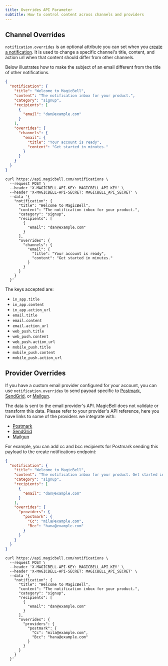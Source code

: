 ```yaml
---
title: Overrides API Parameter
subtitle: How to control content across channels and providers
---
```


## Channel Overrides

`notification.overrides` is an optional attribute you can set when you [create a notification](/docs/rest-api/reference#create-notification).
It is used to change a specific channel's title, content, and action url when
that content should differ from other channels.

Below illustrates how to make the subject of an email different from the title
of other notifications.

<Tabs>

```json title=PAYLOAD hideHeader noTopBorderRadius
{
  "notification": {
    "title": "Welcome to MagicBell",
    "content": "The notification inbox for your product.",
    "category": "signup",
    "recipients": [
      {
        "email": "dan@example.com"
      }
    ],
    "overrides": {
      "channels": {
        "email": {
          "title": "Your account is ready",
          "content": "Get started in minutes."
        }
      }
    }
  }
}
```

```curl title=cURL hideHeader noTopBorderRadius
curl https://api.magicbell.com/notifications \
  --request POST \
  --header 'X-MAGICBELL-API-KEY: MAGICBELL_API_KEY' \
  --header 'X-MAGICBELL-API-SECRET: MAGICBELL_API_SECRET' \
  --data '{
    "notification": {
      "title": "Welcome to MagicBell",
      "content": "The notification inbox for your product.",
      "category": "signup",
      "recipients": [
        {
          "email": "dan@example.com"
        }
      ],
      "overrides": {
        "channels": {
          "email": {
            "title": "Your account is ready",
            "content": "Get started in minutes."
          }
        }
      }
    }
  }'
```

</Tabs>

The keys accepted are:

- `in_app.title`
- `in_app.content`
- `in_app.action_url`
- `email.title`
- `email.content`
- `email.action_url`
- `web_push.title`
- `web_push.content`
- `web_push.action_url`
- `mobile_push.title`
- `mobile_push.content`
- `mobile_push.action_url`

## Provider Overrides

If you have a custom email provider configured for your account, you can use
`notification.overrides` to send payoad specific to
[Postmark](https://magicbell.com/docs/email/postmark),
[SendGrid](https://magicbell.com/docs/email/sendgrid), or
[Mailgun](https://magicbell.com/docs/email/mailgun).

The data is sent to the email provider's API. MagicBell does not validate or
transform this data. Please refer to your provider's API reference, here you
have links to some of the providers we integrate with:

- [Postmark](https://postmarkapp.com/developer/api/email-api)
- [SendGrid](https://docs.sendgrid.com/api-reference/mail-send/mail-send)
- [Mailgun](https://documentation.mailgun.com/en/latest/api-sending.html#sending)

For example, you can add cc and bcc recipients for Postmark sending this payload
to the create notifications endpoint:

<Tabs>

```json title=PAYLOAD hideHeader noTopBorderRadius
{
  "notification": {
    "title": "Welcome to MagicBell",
    "content": "The notification inbox for your product. Get started in minutes.",
    "category": "signup",
    "recipients": [
      {
        "email": "dan@example.com"
      }
    ],
    "overrides": {
      "providers": {
        "postmark": {
          "Cc": "mila@example.com",
          "Bcc": "hana@example.com"
        }
      }
    }
  }
}
```

```curl title=cURL hideHeader noTopBorderRadius
curl https://api.magicbell.com/notifications \
  --request POST \
  --header 'X-MAGICBELL-API-KEY: MAGICBELL_API_KEY' \
  --header 'X-MAGICBELL-API-SECRET: MAGICBELL_API_SECRET' \
  --data '{
    "notification": {
      "title": "Welcome to MagicBell",
      "content": "The notification inbox for your product.",
      "category": "signup",
      "recipients": [
        {
          "email": "dan@example.com"
        }
      ],
      "overrides": {
        "providers": {
          "postmark": {
            "Cc": "mila@example.com",
            "Bcc": "hana@example.com"
          }
        }
      }
    }
  }'
```

</Tabs>
